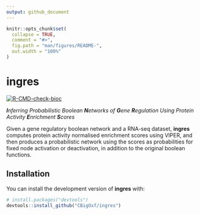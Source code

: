 ```yaml
---
output: github_document
---
```


<!-- README.md is generated from README.Rmd. Please edit that file -->

```r
knitr::opts_chunk$set(
  collapse = TRUE,
  comment = "#>",
  fig.path = "man/figures/README-",
  out.width = "100%"
)
```

# ingres

<!-- badges: start -->
[![R-CMD-check-bioc](https://github.com/CBigOxf/ingres/workflows/R-CMD-check-bioc/badge.svg)](https://github.com/CBigOxf/ingres/actions)
<!-- badges: end -->

_**I**nferring Probabilistic Boolean **N**etworks of **G**ene **R**egulation Using Protein Activity **E**nrichment **S**cores_

Given a gene regulatory boolean network and a RNA-seq dataset, **ingres** computes protein activity normalised enrichment scores using VIPER, and then produces a probabilistic network using the scores as probabilities for fixed node activation or deactivation, in addition to the original boolean functions.

## Installation

You can install the development version of **ingres** with:

``` r
# install.packages("devtools")
devtools::install_github("CBigOxf/ingres")
```
